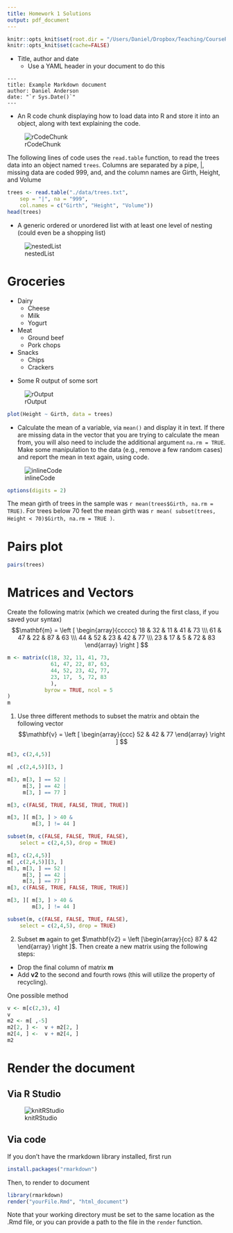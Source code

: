 ```yaml
---
title: Homework 1 Solutions
output: pdf_document
--- 
```

```r
knitr::opts_knit$set(root.dir = "/Users/Daniel/Dropbox/Teaching/CourseR/")
knitr::opts_knit$set(cache=FALSE)
```
* Title, author and date
    + Use a YAML header in your document to do this

```
---
title: Example Markdown document
author: Daniel Anderson
date: "`r Sys.Date()`"
---
```

* An R code chunk displaying how to load data into R and store it into an 
  object, along with text explaining  the code.

![rCodeChunk](./assets/img/rCodeChunk.png)

The following lines of code uses the `read.table` function, to read the trees
  data into an object named `trees`. Columns are separated by a pipe, |, 
  missing data are coded 999, and, and the column names are Girth, Height, and
  Volume

```r
trees <- read.table("./data/trees.txt", 
    sep = "|", na = "999",
    col.names = c("Girth", "Height", "Volume"))
head(trees)
```

* A generic ordered or unordered list with at least one level of nesting (could 
  even be a shopping list)

![nestedList](./assets/img/nestedList.png)

# Groceries
* Dairy
    + Cheese
    + Milk
    + Yogurt
* Meat
    + Ground beef
    + Pork chops
* Snacks
    + Chips
    + Crackers

\newpage


* Some R output of some sort

![rOutput](./assets/img/rOutput.png)

```r
plot(Height ~ Girth, data = trees)
```

* Calculate the mean of a variable, via `mean()` and display it in text. If 
  there are missing data in the vector that you are trying to calculate the mean
  from, you will also need to include the additional argument `na.rm = TRUE`. 
  Make some manipulation to the data (e.g., remove a few random cases) and 
  report the mean in text again, using code.

![inlineCode](./assets/img/inlineCode.png)

```r
options(digits = 2)
```
The mean girth of trees in the sample was `r mean(trees$Girth, na.rm = TRUE)`. 
  For trees below 70 feet the mean girth was 
  `r mean( subset(trees, Height < 70)$Girth, na.rm = TRUE )`.

# Pairs plot

```r
pairs(trees)
```

\newpage

# Matrices and Vectors

Create the following matrix (which we created during the first class, if you
  saved your syntax)
$$\mathbf{m} = 
\left [
  \begin{array}{ccccc}
    18 & 32 & 11 & 41 & 73 \\\
    61 & 47 & 22 & 87 & 63 \\\
    44 & 52 & 23 & 42 & 77 \\\
    23 & 17 & 5 & 72 & 83
  \end{array}
  \right ]
$$


```r
m <- matrix(c(18, 32, 11, 41, 73,
              61, 47, 22, 87, 63,
              44, 52, 23, 42, 77,
              23, 17,  5, 72, 83
              ), 
            byrow = TRUE, ncol = 5
)
m
```

1) Use three different methods to subset the matrix and obtain the following 
  vector
$$\mathbf{v} = 
\left [
  \begin{array}{ccc}
    52 & 42 & 77
  \end{array}
  \right ]
$$


```r
m[3, c(2,4,5)]

m[ ,c(2,4,5)][3, ]

m[3, m[3, ] == 52 |
     m[3, ] == 42 |
     m[3, ] == 77 ]

m[3, c(FALSE, TRUE, FALSE, TRUE, TRUE)]

m[3, ][ m[3, ] > 40 &
        m[3, ] != 44 ]

subset(m, c(FALSE, FALSE, TRUE, FALSE), 
    select = c(2,4,5), drop = TRUE)
```

```r
m[3, c(2,4,5)]
m[ ,c(2,4,5)][3, ]
m[3, m[3, ] == 52 |
     m[3, ] == 42 |
     m[3, ] == 77 ]
m[3, c(FALSE, TRUE, FALSE, TRUE, TRUE)]

m[3, ][ m[3, ] > 40 &
        m[3, ] != 44 ]

subset(m, c(FALSE, FALSE, TRUE, FALSE), 
    select = c(2,4,5), drop = TRUE)
```

2) Subset $\mathbf{m}$ again to get 
  $\mathbf{v2} = \left [\begin{array}{cc} 87 & 42 \end{array} \right ]$. Then 
  create a new matrix using the following steps:
     
* Drop the final column of matrix $\mathbf{m}$
* Add $\mathbf{v2}$ to the second and fourth rows (this will utilize the property 
    of recycling). 

One possible method

```r
v <- m[c(2,3), 4]
v
m2 <- m[ ,-5]
m2[2, ] <-  v + m2[2, ]
m2[4, ] <-  v + m2[4, ]
m2
```

# Render the document

## Via R Studio
![knitRStudio](assets/img/knitRStudio.png)

## Via code
If you don't have the rmarkdown library installed, first run

```r
install.packages("rmarkdown")
```
Then, to render to document

```r
library(rmarkdown)
render("yourFile.Rmd", "html_document")
```

Note that your working directory must be set to the same location as the .Rmd
  file, or you can provide a path to the file in the `render` function.
